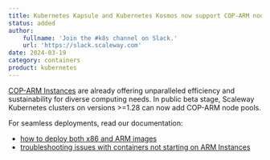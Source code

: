 ```yaml
---
title: Kubernetes Kapsule and Kubernetes Kosmos now support COP-ARM nodes (beta)
status: added
author:
    fullname: 'Join the #k8s channel on Slack.'
    url: 'https://slack.scaleway.com'
date: 2024-03-19
category: containers
product: kubernetes
---
```


[COP-ARM Instances](https://www.scaleway.com/en/cost-optimized-instances-based-on-arm/) are already offering unparalleled efficiency and sustainability for diverse computing needs.
In public beta stage, Scaleway Kubernetes clusters on versions >=1.28 can now add COP-ARM node pools. 

For seamless deployments, read our documentation:
- [how to deploy both x86 and ARM images](https://www.scaleway.com/en/docs/containers/kubernetes/how-to/deploy-x86-arm-images/)
- [troubleshooting issues with containers not starting on ARM Instances](https://www.scaleway.com/en/docs/containers/kubernetes/troubleshooting/containers-not-starting-arm-instances/)

